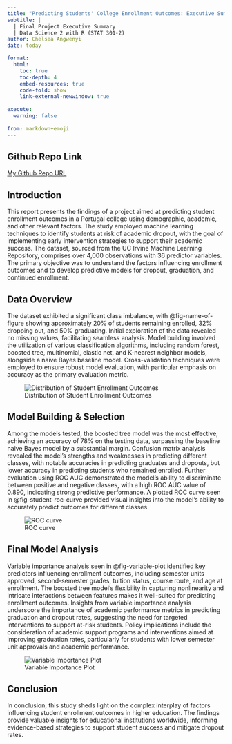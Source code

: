 ```yaml
---
title: "Predicting Students' College Enrollment Outcomes: Executive Summary"
subtitle: |
  | Final Project Executive Summary
  | Data Science 2 with R (STAT 301-2)
author: Chelsea Angwenyi
date: today

format:
  html:
    toc: true
    toc-depth: 4
    embed-resources: true
    code-fold: show
    link-external-newwindow: true
    
execute:
  warning: false
  
from: markdown+emoji  
---
```


::: {.callout-tip icon="false"}
## Github Repo Link

[My Github Repo URL](https://github.com/stat301-2-2024-winter/final-project-2-chelsea-a/tree/main)
:::


## Introduction

This report presents the findings of a project aimed at predicting student enrollment outcomes in a Portugal college using demographic, academic, and other relevant factors. The study employed machine learning techniques to identify students at risk of academic dropout, with the goal of implementing early intervention strategies to support their academic success. The dataset, sourced from the UC Irvine Machine Learning Repository, comprises over 4,000 observations with 36 predictor variables. The primary objective was to understand the factors influencing enrollment outcomes and to develop predictive models for dropout, graduation, and continued enrollment.

## Data Overview

The dataset exhibited a significant class imbalance, with @fig-name-of-figure showing approximately 20% of students remaining enrolled, 32% dropping out, and 50% graduating. Initial exploration of the data revealed no missing values, facilitating seamless analysis. Model building involved the utilization of various classification algorithms, including random forest, boosted tree, multinomial, elastic net, and K-nearest neighbor models, alongside a naive Bayes baseline model. Cross-validation techniques were employed to ensure robust model evaluation, with particular emphasis on accuracy as the primary evaluation metric.

![Distribution of Student Enrollment Outcomes](figures/count_plot.png){#fig-name-of-figure}


## Model Building & Selection

Among the models tested, the boosted tree model was the most effective, achieving an accuracy of 78% on the testing data, surpassing the baseline naive Bayes model by a substantial margin. Confusion matrix analysis revealed the model's strengths and weaknesses in predicting different classes, with notable accuracies in predicting graduates and dropouts, but lower accuracy in predicting students who remained enrolled. Further evaluation using ROC AUC demonstrated the model's ability to discriminate between positive and negative classes, with a high ROC AUC value of 0.890, indicating strong predictive performance. A plotted ROC curve seen in @fig-student-roc-curve provided visual insights into the model's ability to accurately predict outcomes for different classes.  

![ROC curve](figures/student_curve.png){#fig-student-roc-curve}

## Final Model Analysis

Variable importance analysis seen in @fig-variable-plot identified key predictors influencing enrollment outcomes, including semester units approved, second-semester grades, tuition status, course route, and age at enrollment. The boosted tree model's flexibility in capturing nonlinearity and intricate interactions between features makes it well-suited for predicting enrollment outcomes. Insights from variable importance analysis underscore the importance of academic performance metrics in predicting graduation and dropout rates, suggesting the need for targeted interventions to support at-risk students. Policy implications include the consideration of academic support programs and interventions aimed at improving graduation rates, particularly for students with lower semester unit approvals and academic performance.
 
![Variable Importance Plot](figures/important.png){#fig-variable-plot}
 
## Conclusion

In conclusion, this study sheds light on the complex interplay of factors influencing student enrollment outcomes in higher education. The findings provide valuable insights for educational institutions worldwide, informing evidence-based strategies to support student success and mitigate dropout rates.

